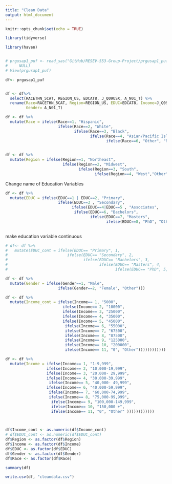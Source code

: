 ```yaml
---
title: "Clean Data"
output: html_document
---
```


```r
knitr::opts_chunk$set(echo = TRUE)
```

```r
library(tidyverse)
```

```r
library(haven)


# prgusap1_puf <- read_sas("GitHub/RESEV-553-Group-Project/prgusap1_puf.sas7bdat", 
#     NULL)
# View(prgusap1_puf)


```

```r

df<- prgusap1_puf


df <- df%>%
  select(RACETHN_5CAT, REGION_US, EDCAT8, J_Q09USX, A_N01_T) %>%
  rename(Race=RACETHN_5CAT, Region=REGION_US, EDUC=EDCAT8, Income=J_Q09USX,
         Gender= A_N01_T)

```

```r
df <- df %>%
  mutate(Race = ifelse(Race==1, "Hispanic",
                       ifelse(Race==2, "White",
                              ifelse(Race==3, "Black",
                                     ifelse(Race==4, "Asian/Pacific Islander",
                                            ifelse(Race==6, "Other", "Not Stated" ))))))
                     

```

```r

df <- df %>%
  mutate(Region = ifelse(Region==1, "Northeast",
                         ifelse(Region==2, "Midwest",
                                ifelse(Region==3, "South",
                                       ifelse(Region==4, "West","Other")))))

```
Change name of Education Variables
```r
df <- df %>%
  mutate(EDUC = ifelse(EDUC==1 | EDUC==2, "Primary",
                       ifelse(EDUC==3 , "Secondary",
                             ifelse(EDUC==4|EDUC==5 , "Associates",
                              ifelse(EDUC==6, "Bachelors",
                                     ifelse(EDUC==7, "Masters",
                                            ifelse(EDUC==8, "PhD", "Other")))))))
                                                   
```

make education variable continuous 
```r

# df<- df %>%
#   mutate(EDUC_cont = ifelse(EDUC== "Primary", 1,
#                          ifelse(EDUC== "Secondary", 2,
#                                 ifelse(EDUC== "Bachelors", 3,
#                                        ifelse(EDUC== "Masters", 4,
#                                               ifelse(EDUC== "PhD", 5,0))))))


```

```r
df <- df %>%
  mutate(Gender = ifelse(Gender==1, "Male",
                       ifelse(Gender==2, "Female", "Other")))

```

```r

df <- df %>%
  mutate(Income_cont = ifelse(Income== 1, "5000",
                         ifelse(Income== 2, "10000",
                         ifelse(Income== 3, "25000", 
                         ifelse(Income== 4, "35000",
                         ifelse(Income== 5, "45000",
                          ifelse(Income== 6, "55000",
                          ifelse(Income== 7, "67500",
                          ifelse(Income== 8, "87500",
                          ifelse(Income== 9, "125000",
                          ifelse(Income== 10, "200000", 
                          ifelse(Income== 11, "0", "Other")))))))))))) 

```


```r

df <- df %>%
  mutate(Income = ifelse(Income== 1, "1-9,999",
                  ifelse(Income== 2, "10,000-19,999",
                  ifelse(Income== 3, "20,000- 29,999", 
                  ifelse(Income== 4, "30,000-39,999",
                   ifelse(Income== 5, "40,000- 49,999", 
                  ifelse(Income== 6, "40,000-59,999",
                   ifelse(Income== 7, "60,000-74,999",
                   ifelse(Income== 8, "75,000-99,999",
                    ifelse(Income== 9, "100,000-149,999",
                    ifelse(Income== 10, "150,000 +", 
                    ifelse(Income== 11, "0", "Other" ))))))))))))

         
```


```r

df$Income_cont <- as.numeric(df$Income_cont)
# df$EDUC_cont <- as.numeric(df$EDUC_cont)
df$Region <- as.factor(df$Region)
df$Income <- as.factor(df$Income)
df$EDUC <- as.factor(df$EDUC)
df$Gender <- as.factor(df$Gender)
df$Race <- as.factor(df$Race)

summary(df)

```

```r

write.csv(df, "cleandata.csv")


```


